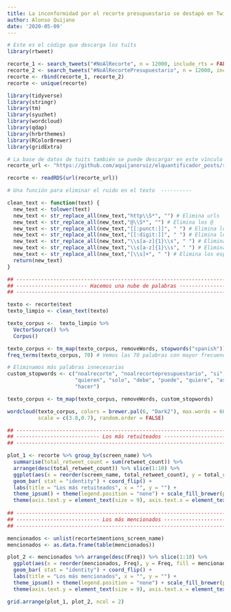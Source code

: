 ```yaml
---
title: La inconformidad por el recorte presupuestario se destapó en Twitter
author: Alonso Quijano
date: '2020-05-09'
---
```


```r

# Este es el código que descarga los tuits
library(rtweet)

recorte_1 <- search_tweets("#NoAlRecorte", n = 12000, include_rts = FALSE)
recorte_2 <- search_tweets("#NoAlRecortePresupuestario", n = 12000, include_rts = FALSE)
recorte <- rbind(recorte_1, recorte_2)
recorte <- unique(recorte)
```

```r
library(tidyverse)
library(stringr)
library(tm)
library(syuzhet)
library(wordcloud)
library(qdap)
library(hrbrthemes)
library(RColorBrewer)
library(gridExtra)

# La base de datos de tuits también se puede descargar en este vínculo
recorte_url <- "https://github.com/aquijanoruiz/elquantificador_posts/raw/master/economia/2020-05-09-la-inconformidad-por-el-recorte-presupuestario-se-destapo-en-twitter/recorte.rds"

recorte <- readRDS(url(recorte_url))

# Una función para eliminar el ruido en el texto  ----------

clean_text <- function(text) {
  new_text <- tolower(text)
  new_text <- str_replace_all(new_text,"http\\S*", "") # Elimina urls
  new_text <- str_replace_all(new_text,"@\\S*", "") # Elimina los @
  new_text <- str_replace_all(new_text,"[[:punct:]]", " ") # Elimina los signos de puntuación
  new_text <- str_replace_all(new_text,"[[:digit:]]", " ") # Elimina los números
  new_text <- str_replace_all(new_text,"\\s[a-z]{1}\\s", " ") # Elimina las palabras de un solo caracter
  new_text <- str_replace_all(new_text,"\\s[a-z]{1}\\s", " ") # Elimina las palabras de un solo caracter (otra vez)
  new_text <- str_replace_all(new_text,"[\\s]+", " ") # Elimina los espacios
  return(new_text)
}

## --------------------------------------------------------------------------- ##
## ----------------------- Hacemos una nube de palabras ---------------------- ##
## --------------------------------------------------------------------------- ##

texto <- recorte$text
texto_limpio <- clean_text(texto)

texto_corpus <-  texto_limpio %>% 
  VectorSource() %>% 
  Corpus() 

texto_corpus <- tm_map(texto_corpus, removeWords, stopwords("spanish"))
freq_terms(texto_corpus, 70) # Vemos las 70 palabras con mayor frecuencia

# Eliminamos más palabras innecesarias
custom_stopwords <- c("noalrecorte", "noalrecortepresupuestario", "si", "ser", "ahora", "hoy", 
                      "quieren", "solo", "debe", "puede", "quiere", "así", "deben", "siempre",
                      "hacer")

texto_corpus <- tm_map(texto_corpus, removeWords, custom_stopwords)

wordcloud(texto_corpus, colors = brewer.pal(6, "Dark2"), max.words = 60,
          scale = c(3.8,0.7), random.order = FALSE)

## --------------------------------------------------------------------------- ##
## --------------------------- Los más retuiteados --------------------------- ##
## --------------------------------------------------------------------------- ##

plot_1 <- recorte %>% group_by(screen_name) %>% 
  summarise(total_retweet_count = sum(retweet_count)) %>% 
  arrange(desc(total_retweet_count)) %>% slice(1:10) %>% 
  ggplot(aes(x = reorder(screen_name, total_retweet_count), y = total_retweet_count, fill = screen_name)) + 
  geom_bar( stat = "identity") + coord_flip() + 
  labs(title = "Los más retuiteados", x = "", y = "") + 
  theme_ipsum() + theme(legend.position = "none") + scale_fill_brewer(palette = "Spectral") +
  theme(axis.text.y = element_text(size = 9), axis.text.x = element_text(size = 9), plot.title = element_text(size=16))
  
## --------------------------------------------------------------------------- ##
## --------------------------- Los más mencionados --------------------------- ##
## --------------------------------------------------------------------------- ##

mencionados <- unlist(recorte$mentions_screen_name)
mencionados <- as.data.frame(table(mencionados))

plot_2 <- mencionados %>% arrange(desc(Freq)) %>% slice(1:10) %>% 
  ggplot(aes(x = reorder(mencionados, Freq), y = Freq, fill = mencionados)) + 
  geom_bar( stat = "identity") + coord_flip() + 
  labs(title = "Los más mencionados", x = "", y = "") + 
  theme_ipsum() + theme(legend.position = "none") + scale_fill_brewer(palette = "Spectral") +
  theme(axis.text.y = element_text(size = 9), axis.text.x = element_text(size = 9), plot.title = element_text(size=16))

grid.arrange(plot_1, plot_2, ncol = 2)
```